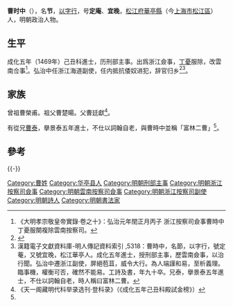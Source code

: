 {{Otheruses|other=名为曹节的其他人物|曹节}}
{{明清人物信息框
| 姓名 = 曹時中
| 原名 = 曹節（以字行）
| 圖片名稱 = 
| 圖片大小 = 220px
| 圖片說明 = 
| 最高職務 = 浙江按察司海道副使
| 國家 = 大明
| 爵位 =
| 籍貫 = [[南直隸|直隸]][[松江府|松江府]][[華亭縣_(唐朝)|華亭縣]]
| 族裔 = 
| 字號 = 字時中，號定菴，又號宜晚
| 室名 = 
| 諡號 = 
| 出生日期 = 宣德七年（1432年）
| 出生地點 = 
| 逝世日期 = 正德十六年（1521年）
| 逝世地點 = 
| 墓葬 =
| 配偶 =
| 親屬 = 從兄 [[曹泰_(景泰進士)|曹泰]] 
| 出身 = 
*成化五年（1469年）己丑科同進士出身
| 經歷 = 
| 著作 =
}}

'''曹时中'''（{{bd|1432年||1521年||Cao曹}}），名'''节'''，[[以字行|以字行]]，号'''定庵'''、'''宜晚'''，[[松江府|松江府]][[華亭縣_(唐朝)|華亭縣]]（今[[上海市|上海市]][[松江區|松江區]]）人，明朝政治人物。

==生平==
成化五年（1469年）己丑科進士，历刑部主事。出爲浙江僉事，[[丁憂|丁憂]]服除，改雲南佥事<ref>《大明孝宗敬皇帝實錄·卷之十》：弘治元年閏正月丙子 浙江按察司僉事曹時中丁憂服闋複除雲南按察司。</ref>。弘治中任浙江海道副使，任内抵抗倭奴进犯，辞官归乡<ref>{{cite news|title=水师浩荡战舟山|url=http://www.hycfw.com/hywh/hywx/2009/03/13/24137.html|accessdate=2013-07-29|newspaper=海洋财富网|deadurl=yes|archiveurl=https://web.archive.org/web/20141129022319/http://www.hycfw.com/hywh/hywx/2009/03/13/24137.html|archivedate=2014-11-29}}</ref><ref name="zhuanji">漢籍電子文獻資料庫-明人傳記資料索引 ,5318：曹時中，名節，以字行，號定菴，又號宜晚，松江華亭人。成化五年進士，授刑部主事，歷雲南僉事，以治行聞。弘治中遷浙江副使，屏絕苞苴，威令大行。為人端謹和易，至析義理。臨事機，權衡可否，確然不能易。工詩及書，年九十卒。兄泰，擧景泰五年進士，不仕以詞翰自老，時人稱曰富林二曹。</ref>。

==家族==
曾祖曹榮甫。祖父曹楚暘。父曹廷獻<ref>《天一阁藏明代科举录选刊·登科录》（《成化五年己丑科殿試金榜》）</ref>。

有從兄[[曹泰_(景泰進士)|曹泰]]，擧景泰五年進士，不仕以詞翰自老，與曹時中並稱「富林二曹」<ref name="zhuanji" />。

==參考==
{{reflist}}

{{-}}
{{並稱|富林二曹| [[曹泰_(景泰進士)|曹　泰]] - [[曹時中|曹時中]] }}
{{成化五年己丑科殿試金榜}}

{{Authority control}}

{{DEFAULTSORT:Cao曹}}
[[Category:曹姓|Category:曹姓]]
[[Category:华亭县人|Category:华亭县人]]
[[Category:明朝刑部主事|Category:明朝刑部主事]]
[[Category:明朝浙江按察司僉事|Category:明朝浙江按察司僉事]]
[[Category:明朝雲南按察司僉事|Category:明朝雲南按察司僉事]]
[[Category:明朝浙江按察司副使|Category:明朝浙江按察司副使]]
[[Category:明朝詩人|Category:明朝詩人]]
[[Category:明朝書法家|Category:明朝書法家]]